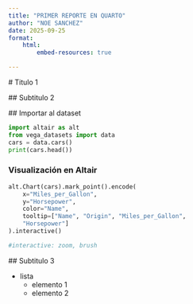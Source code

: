 ```yaml
---
title: "PRIMER REPORTE EN QUARTO"
author: "NOE SANCHEZ"
date: 2025-09-25
format: 
    html:
        embed-resources: true

---
```


 # Titulo 1

 ## Subtitulo 2

 ## Importar al dataset

```python
import altair as alt
from vega_datasets import data
cars = data.cars()
print(cars.head())
```

### Visualización en Altair

```python

alt.Chart(cars).mark_point().encode(
    x="Miles_per_Gallon",
    y="Horsepower",
    color="Name",
    tooltip=["Name", "Origin", "Miles_per_Gallon", 
    "Horsepower"]
).interactive()

#interactive: zoom, brush
```

 ## Subtitulo 3
 
 - lista
    - elemento 1
    - elemento 2
